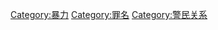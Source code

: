 {{catmore|襲警罪}}
[[Category:暴力|Category:暴力]]
[[Category:罪名|Category:罪名]]
[[Category:警民关系‎|Category:警民关系‎]]